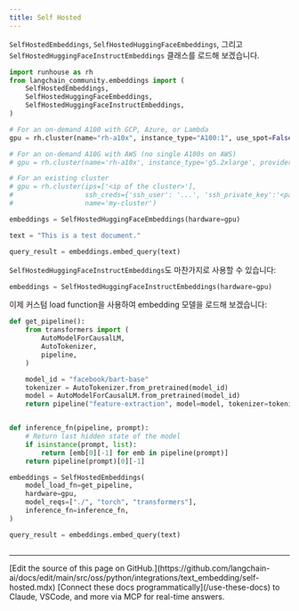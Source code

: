 ```yaml
---
title: Self Hosted
---
```


`SelfHostedEmbeddings`, `SelfHostedHuggingFaceEmbeddings`, 그리고 `SelfHostedHuggingFaceInstructEmbeddings` 클래스를 로드해 보겠습니다.

```python
import runhouse as rh
from langchain_community.embeddings import (
    SelfHostedEmbeddings,
    SelfHostedHuggingFaceEmbeddings,
    SelfHostedHuggingFaceInstructEmbeddings,
)
```

```python
# For an on-demand A100 with GCP, Azure, or Lambda
gpu = rh.cluster(name="rh-a10x", instance_type="A100:1", use_spot=False)

# For an on-demand A10G with AWS (no single A100s on AWS)
# gpu = rh.cluster(name='rh-a10x', instance_type='g5.2xlarge', provider='aws')

# For an existing cluster
# gpu = rh.cluster(ips=['<ip of the cluster>'],
#                  ssh_creds={'ssh_user': '...', 'ssh_private_key':'<path_to_key>'},
#                  name='my-cluster')
```

```python
embeddings = SelfHostedHuggingFaceEmbeddings(hardware=gpu)
```

```python
text = "This is a test document."
```

```python
query_result = embeddings.embed_query(text)
```

`SelfHostedHuggingFaceInstructEmbeddings`도 마찬가지로 사용할 수 있습니다:

```python
embeddings = SelfHostedHuggingFaceInstructEmbeddings(hardware=gpu)
```

이제 커스텀 load function을 사용하여 embedding 모델을 로드해 보겠습니다:

```python
def get_pipeline():
    from transformers import (
        AutoModelForCausalLM,
        AutoTokenizer,
        pipeline,
    )

    model_id = "facebook/bart-base"
    tokenizer = AutoTokenizer.from_pretrained(model_id)
    model = AutoModelForCausalLM.from_pretrained(model_id)
    return pipeline("feature-extraction", model=model, tokenizer=tokenizer)


def inference_fn(pipeline, prompt):
    # Return last hidden state of the model
    if isinstance(prompt, list):
        return [emb[0][-1] for emb in pipeline(prompt)]
    return pipeline(prompt)[0][-1]
```

```python
embeddings = SelfHostedEmbeddings(
    model_load_fn=get_pipeline,
    hardware=gpu,
    model_reqs=["./", "torch", "transformers"],
    inference_fn=inference_fn,
)
```

```python
query_result = embeddings.embed_query(text)
```

```python

```

---

<Callout icon="pen-to-square" iconType="regular">
    [Edit the source of this page on GitHub.](https://github.com/langchain-ai/docs/edit/main/src/oss/python/integrations/text_embedding/self-hosted.mdx)
</Callout>
<Tip icon="terminal" iconType="regular">
    [Connect these docs programmatically](/use-these-docs) to Claude, VSCode, and more via MCP for    real-time answers.
</Tip>
